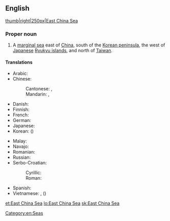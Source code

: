 ==English==

{{wikipedia}}
[[image:East China Sea.jpg|thumb|right|250px|East China Sea]]

===Proper noun===
{{en-proper noun}}

# A [[marginal sea]] east of [[China]], south of the [[Korean peninsula]], the west of [[Japanese]] [[Ryukyu islands]], and north of [[Taiwan]].

====Translations====
{{trans-top|a sea}}
* Arabic: {{t-|ar|بحر الصين الشرقى|m|tr=baḥr al-ṣīn- al-šarqī|sc=Arab}}
* Chinese:
*: Cantonese: {{tø|yue|東海|sc=Hani}}, {{tø|yue|东海|tr=dung1 hoi2|sc=Hani}}
*: Mandarin: {{t|cmn|東海|sc=Hani}}, {{t|cmn|东海|tr=Dōng Hǎi|sc=Hani}}
* Danish: {{t-|da|Østkinesiske Hav}}
* Finnish: {{t-|fi|Itä-Kiinanmeri}}
* French: {{t+|fr|mer de Chine orientale|f}}
* German: {{t-|de|Ostchinesisches Meer|n}}
* Japanese: {{t-|ja|東シナ海|tr=Higashi-Shina-Kai}}
* Korean: {{t-|ko|동중국해|tr=Dong-Jungguk-hae|sc=Kore}} ({{t-|ko|東中國海|sc=Kore}})
{{trans-mid}}
* Malay: {{t-|ms|Laut China Timur}}
* Navajo: {{tø|nv|Tónteel náátsʼósí}}
* Romanian: {{t-|ro|Marea Chinei de Est}}
* Russian: {{t-|ru|Восточно-Китайское море|n|tr=Vostóčno-Kitájskoje móre|sc=Cyrl}}
* Serbo-Croatian:
*: Cyrillic: {{t-|sh|Источнокинеско море|n}}
*: Roman: {{t-|sh|Istočnokinesko more|n}} 
* Spanish: {{t-|es|mar de China Oriental|m}}
* Vietnamese: {{t-|vi|Biển Hoa Đông}}, {{t-|vi|Đông Hải}} ({{t-|vi|東海}})
{{trans-bottom}}

[[Category:en:Seas]]

[[et:East China Sea]]
[[lo:East China Sea]]
[[sk:East China Sea]]
